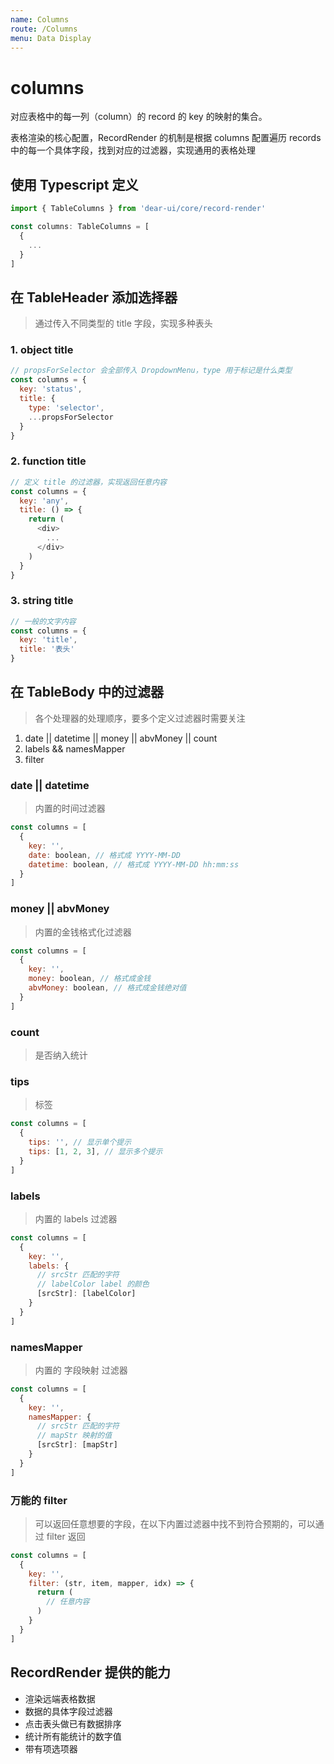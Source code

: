 ```yaml
---
name: Columns
route: /Columns
menu: Data Display
---
```


# columns

对应表格中的每一列（column）的 record 的 key 的映射的集合。

表格渲染的核心配置，RecordRender 的机制是根据 columns 配置遍历 records 中的每一个具体字段，找到对应的过滤器，实现通用的表格处理

## 使用 Typescript 定义

```js
import { TableColumns } from 'dear-ui/core/record-render'

const columns: TableColumns = [
  {
    ...
  }
]
```

## 在 TableHeader 添加选择器

> 通过传入不同类型的 title 字段，实现多种表头

### 1. object title

```js
// propsForSelector 会全部传入 DropdownMenu，type 用于标记是什么类型
const columns = {
  key: 'status',
  title: {
    type: 'selector',
    ...propsForSelector
  }
}
```

### 2. function title

```js
// 定义 title 的过滤器，实现返回任意内容
const columns = {
  key: 'any',
  title: () => {
    return (
      <div>
        ...
      </div>
    )
  }
}
```

### 3. string title

```js
// 一般的文字内容
const columns = {
  key: 'title',
  title: '表头'
}
```

## 在 TableBody 中的过滤器

> 各个处理器的处理顺序，要多个定义过滤器时需要关注

1. date || datetime || money || abvMoney || count
2. labels && namesMapper
3. filter

### date || datetime

> 内置的时间过滤器

```js
const columns = [
  {
    key: '',
    date: boolean, // 格式成 YYYY-MM-DD
    datetime: boolean, // 格式成 YYYY-MM-DD hh:mm:ss
  }
]
```

### money || abvMoney

> 内置的金钱格式化过滤器

```js
const columns = [
  {
    key: '',
    money: boolean, // 格式成金钱
    abvMoney: boolean, // 格式成金钱绝对值
  }
]
```

### count

> 是否纳入统计

### tips

> 标签

```js
const columns = [
  {
    tips: '', // 显示单个提示
    tips: [1, 2, 3], // 显示多个提示
  }
]
```

### labels

> 内置的 labels 过滤器

```js
const columns = [
  {
    key: '',
    labels: {
      // srcStr 匹配的字符
      // labelColor label 的颜色
      [srcStr]: [labelColor]
    }
  }
]
```

### namesMapper

> 内置的 字段映射 过滤器

```js
const columns = [
  {
    key: '',
    namesMapper: {
      // srcStr 匹配的字符
      // mapStr 映射的值
      [srcStr]: [mapStr]
    }
  }
]
```

### 万能的 filter

> 可以返回任意想要的字段，在以下内置过滤器中找不到符合预期的，可以通过 filter 返回

```js
const columns = [
  {
    key: '',
    filter: (str, item, mapper, idx) => {
      return (
        // 任意内容
      )
    }
  }
]
```

## RecordRender 提供的能力

- 渲染远端表格数据
- 数据的具体字段过滤器
- 点击表头做已有数据排序
- 统计所有能统计的数字值
- 带有项选项器
